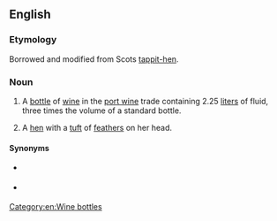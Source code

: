 ==English==

===Etymology===
Borrowed and modified from Scots [[tappit-hen]].

===Noun===
{{en-noun|head=[[tappit]] [[hen]]}}
# {{lb|en|rare}} A [[bottle]] of [[wine]] in the [[port wine]] trade containing 2.25 [[liter]]s of fluid, three times the volume of a standard bottle.
# {{lb|en|Scotland}} A [[hen]] with a [[tuft]] of [[feather]]s on her head.
#: {{rfquotek|Jamieson}}

====Synonyms====
* {{sense|bottle}} {{l|en|Marie Jeanne}}
* {{sense|bottle}} {{l|en|tregnum}}

[[Category:en:Wine bottles]]